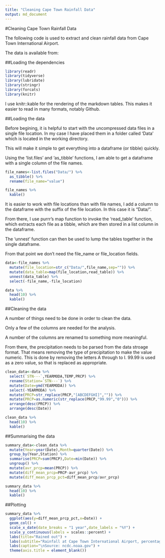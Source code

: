 ```yaml
---
title: "Cleaning Cape Town Rainfall Data"
output: md_document
---
```


#Cleaning Cape Town Rainfall Data

The following code is used to extract and clean rainfall data from Cape Town International Airport.

The data is available from:


##Loading the dependencies

```r
library(readr)
library(tidyverse)
library(lubridate)
library(stringr)
library(forcats)
library(knitr)
```

I use knitr::kable for the rendering of the markdown tables. This makes it easier to read in many formats, notably Github.

##Loading the data

Before begining, it is helpful to start with the uncompressed data files in a single file location. In my case I have placed them in a folder called 'Data' which is located in the working directory.

This will make it simple to get everything into a dataframe (or tibble) quickly.

Using the 'list.files' and 'as_tibble' functions, I am able to get a dataframe with a single column of the file names.

```r
file_names<-list.files("Data/") %>% 
  as_tibble() %>% 
  rename(file_name="value") 

file_names %>% 
  kable()
```

It is easier to work with file locations than with file names, I add a column to the dataframe with the suffix of the file location. In this case it is "Data/".

From there, I use purrr's map function to invoke the 'read_table' function, which extracts each file as a tibble, which are then stored in a list column in the dataframe.

The 'unnest' function can then be used to lump the tables together in the single dataframe.

From that point we don't need the file_name or file_location fields.

```r
data<-file_names %>% 
  mutate(file_location=str_c("Data/",file_name,sep="")) %>% 
  mutate(data_table=map(file_location,read_table)) %>% 
  unnest(data_table) %>% 
  select(-file_name,-file_location)

data %>% 
  head(10) %>% 
  kable()
```

##Cleaning the data

A number of things need to be done in order to clean the data.

Only a few of the columns are needed for the analysis.

A number of the columns are renamed to something more meaningful.

From there, the precipitation needs to be parsed from the data stroage format. That means removing the type of precipitation to make the value numeric. This is done by removing the letters A through to I. 99.99 is used as a zero value, so that is replaced as appropriate.

```r
clean_data<-data %>% 
  select(`STN---`,YEARMODA,TEMP,PRCP) %>% 
  rename(Station=`STN---`) %>% 
  mutate(Date=ymd(YEARMODA)) %>% 
  select(-YEARMODA) %>% 
  mutate(PRCP=str_replace(PRCP,"[ABCDEFGHI]","")) %>% 
  mutate(PRCP=as.numeric(str_replace(PRCP,"99.99","0"))) %>% 
  arrange(desc(PRCP)) %>% 
  arrange(desc(Date))

clean_data %>% 
  head(10) %>% 
  kable()
```

##Summarising the data

```r
summary_data<-clean_data %>% 
  mutate(Year=year(Date),Month=quarter(Date)) %>% 
  group_by(Year,Station) %>% 
  summarise(PRCP=sum(PRCP),Date=min(Date)) %>% 
  ungroup() %>%
  mutate(avr_prcp=mean(PRCP)) %>% 
  mutate(diff_mean_prcp=PRCP-avr_prcp) %>% 
  mutate(diff_mean_prcp_pct=diff_mean_prcp/avr_prcp)

summary_data %>% 
  head(10) %>% 
  kable()
```

##Plotting

```r
summary_data %>% 
  ggplot(aes(y=diff_mean_prcp_pct,x=Date)) +
  geom_col() +
  scale_x_date(date_breaks = "1 year",date_labels = "%Y") +
  scale_y_continuous(labels = scales::percent) +
  labs(title="Rained out") +
  labs(subtitle="Rainfall at Cape Town International Airport, percentage difference from ten year average") +
  labs(caption="\nSource: ncdc.noaa.gov") +
  theme(axis.title = element_blank()) 
```

